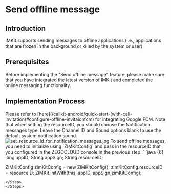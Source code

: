 # Send offline message

## Introduction

IMKit supports sending messages to offline applications (i.e., applications that are frozen in the background or killed by the system or user).

## Prerequisites

Before implementing the "Send offline message" feature, please make sure that you have integrated the latest version of IMKit and completed the online messaging functionality.

## Implementation Process

<Steps>
<Step title="Integrate Google FCM">
Please refer to [here](/callkit-android/quick-start-(with-call-invitation)#configure-offline-invitaionfcm) for integrating Google FCM. Note that when setting the resourceID, you should choose the Notification messages type. Leave the Channel ID and Sound options blank to use the default system notification sound.
<Frame width="256" height="auto" caption="">
    <img src="https://media-resource.spreading.io/docuo/workspace564/27e54a759d23575969552654cb45bf89/4accd96a55.jpg" alt="set_resource_id_for_notification_messages.jpg"/>
</Frame>
</Step>
<Step title="Initialize with resourceID">
To send offline messages, you need to initialize using `ZIMKitConfig` and pass in the resourceID that you configured in the ZEGOCLOUD console in the previous step.
```java {6}
long appID;
String appSign;
String resourceID;

ZIMKitConfig zimKitConfig = new ZIMKitConfig();
zimKitConfig.resourceID = resourceID;
ZIMKit.initWith(this, appID, appSign,zimKitConfig);
```
</Step>
</Steps>